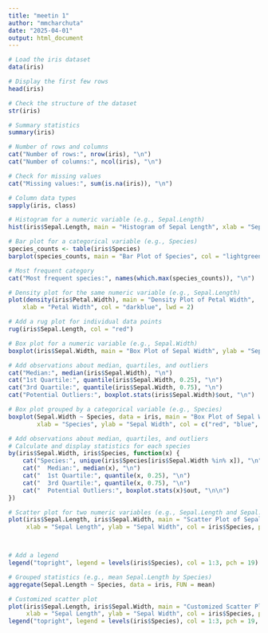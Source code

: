 ```yaml
---
title: "meetin 1"
author: "mmcharchuta"
date: "2025-04-01"
output: html_document
---
```

```r
# Load the iris dataset
data(iris)

# Display the first few rows
head(iris)

# Check the structure of the dataset
str(iris)

# Summary statistics
summary(iris)

# Number of rows and columns
cat("Number of rows:", nrow(iris), "\n")
cat("Number of columns:", ncol(iris), "\n")

# Check for missing values
cat("Missing values:", sum(is.na(iris)), "\n")

# Column data types
sapply(iris, class)
```

```r
# Histogram for a numeric variable (e.g., Sepal.Length)
hist(iris$Sepal.Length, main = "Histogram of Sepal Length", xlab = "Sepal Length", col = "lightblue")

# Bar plot for a categorical variable (e.g., Species)
species_counts <- table(iris$Species)
barplot(species_counts, main = "Bar Plot of Species", col = "lightgreen", xlab = "Species", ylab = "Count")

# Most frequent category
cat("Most frequent species:", names(which.max(species_counts)), "\n")

# Density plot for the same numeric variable (e.g., Sepal.Length)
plot(density(iris$Petal.Width), main = "Density Plot of Petal Width", 
    xlab = "Petal Width", col = "darkblue", lwd = 2)

# Add a rug plot for individual data points
rug(iris$Sepal.Length, col = "red")
```

```r
# Box plot for a numeric variable (e.g., Sepal.Width)
boxplot(iris$Sepal.Width, main = "Box Plot of Sepal Width", ylab = "Sepal Width", col = "orange")

# Add observations about median, quartiles, and outliers
cat("Median:", median(iris$Sepal.Width), "\n")
cat("1st Quartile:", quantile(iris$Sepal.Width, 0.25), "\n")
cat("3rd Quartile:", quantile(iris$Sepal.Width, 0.75), "\n")
cat("Potential Outliers:", boxplot.stats(iris$Sepal.Width)$out, "\n")

# Box plot grouped by a categorical variable (e.g., Species)
boxplot(Sepal.Width ~ Species, data = iris, main = "Box Plot of Sepal Width by Species", 
        xlab = "Species", ylab = "Sepal Width", col = c("red", "blue", "green"))

# Add observations about median, quartiles, and outliers
# Calculate and display statistics for each species
by(iris$Sepal.Width, iris$Species, function(x) {
    cat("Species:", unique(iris$Species[iris$Sepal.Width %in% x]), "\n")
    cat("  Median:", median(x), "\n")
    cat("  1st Quartile:", quantile(x, 0.25), "\n")
    cat("  3rd Quartile:", quantile(x, 0.75), "\n")
    cat("  Potential Outliers:", boxplot.stats(x)$out, "\n\n")
})

```

```r
# Scatter plot for two numeric variables (e.g., Sepal.Length and Sepal.Width)
plot(iris$Sepal.Length, iris$Sepal.Width, main = "Scatter Plot of Sepal Dimensions", 
     xlab = "Sepal Length", ylab = "Sepal Width", col = iris$Species, pch = 19)



# Add a legend
legend("topright", legend = levels(iris$Species), col = 1:3, pch = 19)
```

```r
# Grouped statistics (e.g., mean Sepal.Length by Species)
aggregate(Sepal.Length ~ Species, data = iris, FUN = mean)

# Customized scatter plot
plot(iris$Sepal.Length, iris$Sepal.Width, main = "Customized Scatter Plot of Sepal Dimensions", 
     xlab = "Sepal Length", ylab = "Sepal Width", col = iris$Species, pch = 19, cex = 1.5)
legend("topright", legend = levels(iris$Species), col = 1:3, pch = 19, title = "Species")
```

